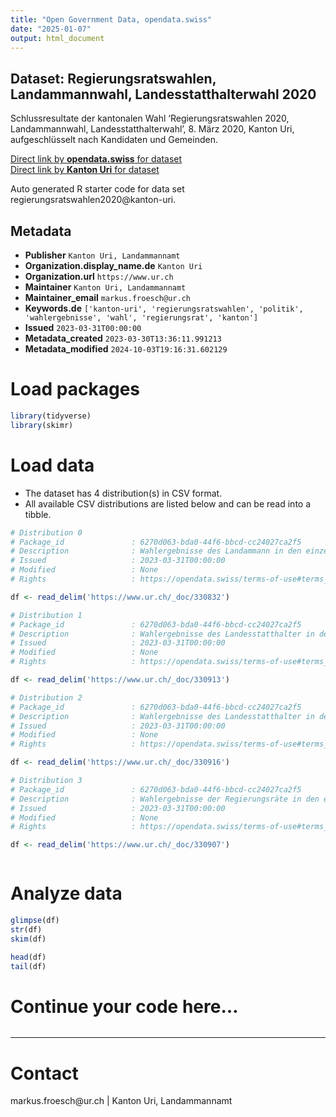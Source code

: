 ```yaml
---
title: "Open Government Data, opendata.swiss"
date: "2025-01-07"
output: html_document
---
```


## Dataset: Regierungsratswahlen, Landammannwahl, Landesstatthalterwahl 2020

Schlussresultate der kantonalen Wahl 'Regierungsratswahlen 2020, Landammannwahl, Landesstatthalterwahl', 8. März 2020, Kanton Uri, aufgeschlüsselt nach Kandidaten und Gemeinden.

[Direct link by **opendata.swiss** for dataset](https://opendata.swiss/de/dataset/regierungsratswahlen-landammannwahl-landesstatthalterwahl-2020)<br>
[Direct link by **Kanton Uri** for dataset](https://www.ur.ch/abstimmungen/termine/9322)

Auto generated R starter code for data set regierungsratswahlen2020@kanton-uri.

## Metadata

- **Publisher** `Kanton Uri, Landammannamt`
- **Organization.display_name.de** `Kanton Uri`
- **Organization.url** `https://www.ur.ch`
- **Maintainer** `Kanton Uri, Landammannamt`
- **Maintainer_email** `markus.froesch@ur.ch`
- **Keywords.de** `['kanton-uri', 'regierungsratswahlen', 'politik', 'wahlergebnisse', 'wahl', 'regierungsrat', 'kanton']`
- **Issued** `2023-03-31T00:00:00`
- **Metadata_created** `2023-03-30T13:36:11.991213`
- **Metadata_modified** `2024-10-03T19:16:31.602129`


# Load packages

```r

library(tidyverse)
library(skimr)

```

# Load data

-   The dataset has 4 distribution(s) in CSV format.
-   All available CSV distributions are listed below and can be read into a tibble.

```r

# Distribution 0
# Package_id               : 6270d063-bda0-44f6-bbcd-cc24027ca2f5
# Description              : Wahlergebnisse des Landammann in den einzelnen Urner Gemeinden
# Issued                   : 2023-03-31T00:00:00
# Modified                 : None
# Rights                   : https://opendata.swiss/terms-of-use#terms_open

df <- read_delim('https://www.ur.ch/_doc/330832')

# Distribution 1
# Package_id               : 6270d063-bda0-44f6-bbcd-cc24027ca2f5
# Description              : Wahlergebnisse des Landesstatthalter in den einzelnen Urner Gemeinden
# Issued                   : 2023-03-31T00:00:00
# Modified                 : None
# Rights                   : https://opendata.swiss/terms-of-use#terms_open

df <- read_delim('https://www.ur.ch/_doc/330913')

# Distribution 2
# Package_id               : 6270d063-bda0-44f6-bbcd-cc24027ca2f5
# Description              : Wahlergebnisse des Landesstatthalter in den einzelnen Urner Gemeinden
# Issued                   : 2023-03-31T00:00:00
# Modified                 : None
# Rights                   : https://opendata.swiss/terms-of-use#terms_open

df <- read_delim('https://www.ur.ch/_doc/330916')

# Distribution 3
# Package_id               : 6270d063-bda0-44f6-bbcd-cc24027ca2f5
# Description              : Wahlergebnisse der Regierungsräte in den einzelnen Urner Gemeinden
# Issued                   : 2023-03-31T00:00:00
# Modified                 : None
# Rights                   : https://opendata.swiss/terms-of-use#terms_open

df <- read_delim('https://www.ur.ch/_doc/330907')



```

# Analyze data

```r

glimpse(df)
str(df)
skim(df)

head(df)
tail(df)

```

# Continue your code here...

```r

```

------------------------------------------------------------------------

# Contact

markus.froesch@ur.ch | Kanton Uri, Landammannamt
